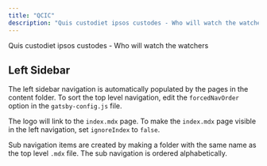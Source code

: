 ```yaml
---
title: "QCIC"
description: "Quis custodiet ipsos custodes - Who will watch the watchers"
---
```


Quis custodiet ipsos custodes - Who will watch the watchers


## Left Sidebar

The left sidebar navigation is automatically populated by the pages in the content folder. To sort the top level navigation, edit the `forcedNavOrder` option in the `gatsby-config.js` file.

The logo will link to the `index.mdx` page. To make the `index.mdx` page visible in the left navigation, set `ignoreIndex` to `false`.

Sub navigation items are created by making a folder with the same name as the top level `.mdx` file. The sub navigation is ordered alphabetically.

